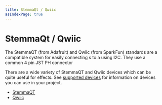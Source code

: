 ```yaml
---
title: StemmaQt / Qwiic
asIndexPage: true
---
```


# StemmaQt / Qwiic

The StemmaQT (from Adafruit) and Qwiic (from SparkFun) standards are a compatible system
 for easily connecting <Term name="Device"/>s to a <Term name="Controller"/> using I2C.   They use a common 4 pin JST PH connector

 There are a wide variety of StemmaQT and Qwiic devices which can be quite useful for effects.    See [supported devices](../../Hardware/StemmaQTQwiic/Devices) for information on devices you can use in your project.

 - [StemmaQT](https://learn.adafruit.com/introducing-adafruit-stemma-qt/what-is-stemma-qt)
 - [Qwiic](https://www.sparkfun.com/qwiic)


